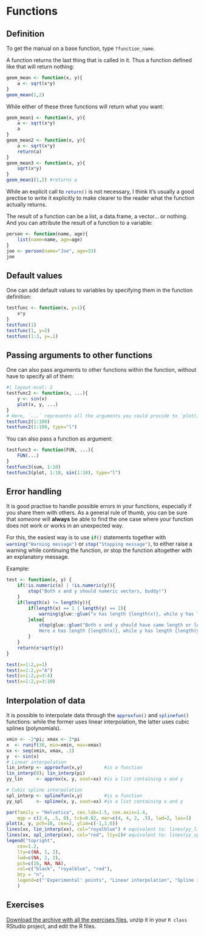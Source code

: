 # Functions

## Definition

To get the manual on a base function, type `?function_name`{.R}.

A function returns the last thing that is called in it. Thus a function defined like that will return nothing:
```r
geom_mean <- function(x, y){
    a <- sqrt(x*y)
}
geom_mean(1,2)
```

While either of these three functions will return what you want:
```r
geom_mean1 <- function(x, y){
    a <- sqrt(x*y)
    a
}
geom_mean2 <- function(x, y){
    a <- sqrt(x*y)
    return(a)
}
geom_mean3 <- function(x, y){
    sqrt(x*y)
}
geom_mean1(1,2) #returns a
```

While an explicit call to `return()`{.R} is not necessary, I think it's usually a good prectise to write it explicitly to make clearer to the reader what the function actually returns.

The result of a function can be a list, a data.frame, a vector... or nothing. And you can attribute the result of a function to a variable:

```r
person <- function(name, age){
    list(name=name, age=age)
}
joe <- person(name="Joe", age=33)
joe
```

## Default values

One can add default values to variables by specifying them in the function definition:
```r
testfunc <- function(x, y=1){
    x*y
}
testfunc(1)
testfunc(1, y=2)
testfunc(1:3, y=.1)
```

## Passing arguments to other functions

One can also pass arguments to other functions within the function, without have to specify all of them:
```r
#| layout-ncol: 2
testfunc2 <- function(x, ...){
    y <- sin(x)
    plot(x, y, ...)
}
# Here, `...` represents all the arguments you could provide to `plot()`
testfunc2(1:100)
testfunc2(1:100, type="l")
```

You can also pass a function as argument:
```r
testfunc3 <- function(FUN, ...){
    FUN(...)
}
testfunc3(sum, 1:10)
testfunc3(plot, 1:10, sin(1:10), type="l")
```

## Error handling

It is good practise to handle possible errors in your functions, especially if you share them with others. As a general rule of thumb, you can be sure that *someone* will **always** be able to find the one case where your function does not work or works in an unexpected way.

For this, the easiest way is to use `if()`{.R} statements together with `warning("Warning message")`{.R} or `stop("Stopping message")`{.R}, to either raise a warning while continuing the function, or stop the function altogether with an explanatory message.

Example:

```r
test <- function(x, y) {
    if(!is.numeric(x) | !is.numeric(y)){
        stop("Both x and y should numeric vectors, buddy!")
    }
    if(length(x) != length(y)){
        if(length(x) == 1 | length(y) == 1){
            warning(glue::glue("x has length {length(x)}, while y has length {length(y)}, are you sure?"))
        }else{
            stop(glue::glue("Both x and y should have same length or length of 1.\n
            Here x has length {length(x)}, while y has length {length(y)}."))
        }
    }
    return(x*sqrt(y))
}
```
```r
test(x=1:2,y=1)
test(x=1:2,y="A")
test(x=1:2,y=3:4)
test(x=1:2,y=3:10)
```



## Interpolation of data

It is possible to interpolate data through the `approxfun()`{.R} and `splinefun()`{.R} functions: while the former uses linear interpolation, the latter uses cubic splines (polynomials).

```r
xmin <- -2*pi; xmax <- 2*pi
x  <- runif(30, min=xmin, max=xmax)
xx <- seq(xmin, xmax, .1)
y  <- sin(x)
# Linear interpolation
lin_interp <- approxfun(x,y)        #is a function
lin_interp(0); lin_interp(pi)
yy_lin     <- approx(x, y, xout=xx) #is a list containing x and y

# Cubic spline interpolation
spl_interp <- splinefun(x,y)        #is a function
yy_spl     <- spline(x, y, xout=xx) #is a list containing x and y

par(family = "Helvetica", cex.lab=1.5, cex.axis=1.4, 
    mgp = c(2.4, .5, 0), tck=0.02, mar=c(4, 4, 2, .5), lwd=2, las=1)
plot(x, y, pch=16, cex=2, ylim=c(-1,1.6))
lines(xx, lin_interp(xx), col="royalblue") # equivalent to: lines(yy_lin, col="royalblue")
lines(xx, spl_interp(xx), col="red", lty=2)# equivalent to: lines(yy_spl, col="red")
legend("topright",
    cex=1.2,
    lty=c(NA, 1, 2),
    lwd=c(NA, 2, 2),
    pch=c(16, NA, NA),
    col=c("black", "royalblue", "red"),
    bty = "n",
    legend=c("'Experimental' points", "Linear interpolation", "Spline interpolation")
    )
```


## Exercises {#exo-functions}

<a href="Data/exo-in-class.zip" download target="_blank">Download the archive with all the exercises files</a>, unzip it in your `R class` RStudio project, and edit the R files.



<br>
<br>
<br>
<br>
<br>




